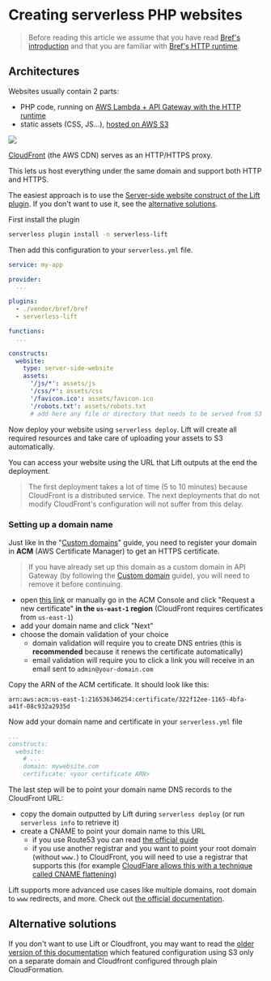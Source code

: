 
# Creating serverless PHP websites

> Before reading this article we assume that you have read [Bref's introduction](/docs/first-steps.mdx) and that you are familiar with [Bref's HTTP runtime](/docs/runtimes/http.md).

## Architectures

Websites usually contain 2 parts:

- PHP code, running on [AWS Lambda + API Gateway with the HTTP runtime](/docs/runtimes/http.md)
- static assets (CSS, JS…), [hosted on AWS S3](https://docs.aws.amazon.com/AmazonS3/latest/dev/WebsiteHosting.html)

![](websites/cloudfront.svg)

[CloudFront](https://aws.amazon.com/cloudfront/) (the AWS CDN) serves as an HTTP/HTTPS proxy.

This lets us host everything under the same domain and support both HTTP and HTTPS.

The easiest approach is to use the <a href="https://github.com/getlift/lift/blob/master/docs/server-side-website.md">Server-side website construct of the Lift plugin</a>. If you don't want to use it, see the [alternative solutions](#alternative-solutions).

First install the plugin

```bash
serverless plugin install -n serverless-lift
```

Then add this configuration to your `serverless.yml` file.

```yaml
service: my-app

provider:
  ...

plugins:
  - ./vendor/bref/bref
  - serverless-lift

functions:
  ...

constructs:
  website:
    type: server-side-website
    assets:
      '/js/*': assets/js
      '/css/*': assets/css
      '/favicon.ico': assets/favicon.ico
      '/robots.txt': assets/robots.txt
      # add here any file or directory that needs to be served from S3
```

Now deploy your website using `serverless deploy`. Lift will create all required resources and take care of 
uploading your assets to S3 automatically.

You can access your website using the URL that Lift outputs at the end the deployment.

> The first deployment takes a lot of time (5 to 10 minutes) because CloudFront is a distributed service. The next deployments that do not modify CloudFront's configuration will not suffer from this delay.

### Setting up a domain name

Just like in the "[Custom domains](/docs/environment/custom-domains.md)" guide, you need to register your domain in **ACM** (AWS Certificate Manager) to get an HTTPS certificate.

> If you have already set up this domain as a custom domain in API Gateway (by following the [Custom domain](/docs/environment/custom-domains.md) guide), you will need to remove it before continuing.

- open [this link](https://console.aws.amazon.com/acm/home?region=us-east-1#/wizard/) or manually go in the ACM Console and click "Request a new certificate" **in the `us-east-1` region** (CloudFront requires certificates from `us-east-1`)
- add your domain name and click "Next"
- choose the domain validation of your choice
    - domain validation will require you to create DNS entries (this is **recommended** because it renews the certificate automatically)
    - email validation will require you to click a link you will receive in an email sent to `admin@your-domain.com`

Copy the ARN of the ACM certificate. It should look like this:

```
arn:aws:acm:us-east-1:216536346254:certificate/322f12ee-1165-4bfa-a41f-08c932a2935d
```

Now add your domain name and certificate in your `serverless.yml` file

```yaml
...
constructs:
  website:
    # ...
    domain: mywebsite.com
    certificate: <your certificate ARN>
```

The last step will be to point your domain name DNS records to the CloudFront URL:

- copy the domain outputted by Lift during `serverless deploy`  (or run `serverless info` to retrieve it)
- create a CNAME to point your domain name to this URL
    - if you use Route53 you can read [the official guide](https://docs.aws.amazon.com/Route53/latest/DeveloperGuide/routing-to-cloudfront-distribution.html)
    - if you use another registrar and you want to point your root domain (without `www.`) to CloudFront, you will need to use a registrar that supports this (for example [CloudFlare allows this with a technique called CNAME flattening](https://support.cloudflare.com/hc/en-us/articles/200169056-Understand-and-configure-CNAME-Flattening))

Lift supports more advanced use cases like multiple domains, root domain to `www` redirects, and more. Check out <a href="https://github.com/getlift/lift/blob/master/docs/server-side-website.md">the official documentation</a>.

## Alternative solutions

If you don't want to use Lift or Cloudfront, you may want to read the <a href="https://github.com/brefphp/bref/blob/d1dd690d020cd03f134010db456bb61a6d0ffafb/docs/websites.md#architectures">older version of this documentation</a> which featured configuration using S3 only on a separate domain and Cloudfront configured through plain CloudFormation.
